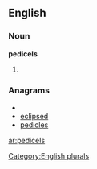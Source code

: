 ==English==

===Noun===
'''pedicels'''

# {{plural of|[[pedicel]]}}

===Anagrams===
* {{alphagram|cdeeilps}}
* [[eclipsed#English|eclipsed]]
* [[pedicles#English|pedicles]]

[[Category:English plurals]]

[[ar:pedicels]]